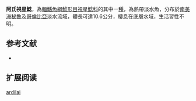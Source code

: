 {{Speciesbox
| name = 阿氏視星鯰
| image = 
| image_width = 250px
| image_caption = 
| status = NE
| status_system = IUCN3.1
| genus = Astroblepus
| species = ardilai
| authority = [[Ardila_Rodríguez|Ardila Rodríguez]], 2012
| synonyms =  
}}

'''阿氏視星鯰'''，為[[輻鰭魚綱|輻鰭魚綱]][[鯰形目|鯰形目]][[視星鯰科|視星鯰科]]的其中一[[種|種]]，為熱帶淡水魚，分布於[[南美洲|南美洲]][[秘魯|秘魯]]及[[哥倫比亞|哥倫比亞]]淡水流域，體長可達10.6公分，棲息在底層水域，生活習性不明。

==参考文献==
*{{FishBase_species|genus=Astroblepus|species=ardilai|year=2014|month=11}}

== 扩展阅读 ==
{{refbegin}}
{{wikispecies-inline|Astroblepus ardilai|阿氏視星鯰}}
{{refend}}
{{Taxonbar|from=Q28599015}}

[[Category:視星鯰屬|ardilai]]